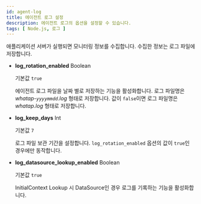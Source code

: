 ```yaml
---
id: agent-log
title: 에이전트 로그 설정
description: 에이전트 로그의 옵션을 설정할 수 있습니다.
tags: [ Node.js, 로그 ]
---
```


애플리케이션 서버가 실행되면 모니터링 정보를 수집합니다. 수집한 정보는 로그 파일에 저장합니다.

* **log_rotation_enabled** <span class='type'>Boolean</span>

  기본값 `true`

  에이전트 로그 파일을 날짜 별로 저장하는 기능을 활성화합니다. 로그 파일명은 *whatap-`yyyymmdd`.log* 형태로 저장합니다. 값이 `false`이면 로그 파일명은 *whatap.log* 형태로 저장합니다.

* **log_keep_days** <span class='type'>Int</span>

  기본값 `7`

  로그 파일 보관 기간을 설정합니다. `log_rotation_enabled` 옵션의 값이 `true`인 경우에만 동작합니다.

* **log_datasource_lookup_enabled** <span class='type'>Boolean</span>

  기본값 `true`

  InitialContext Lookup 시 DataSource인 경우 로그를 기록하는 기능을 활성화합니다.